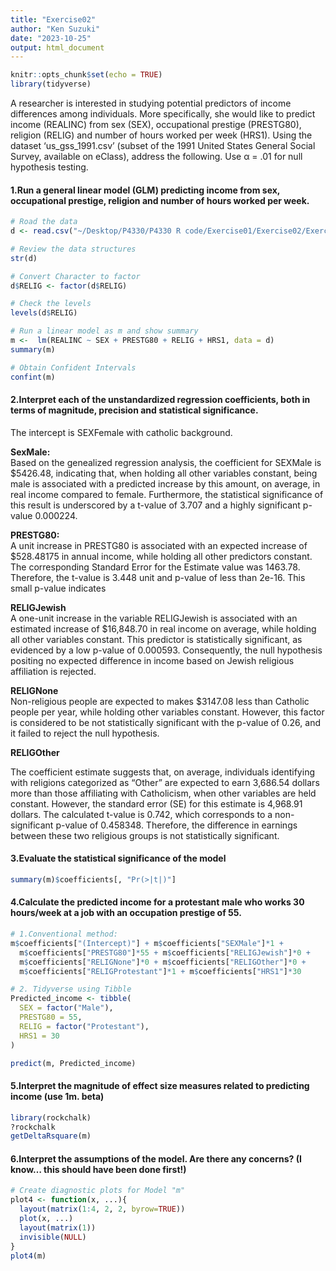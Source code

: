 ```yaml
---
title: "Exercise02"
author: "Ken Suzuki"
date: "2023-10-25"
output: html_document
---
```


```r
knitr::opts_chunk$set(echo = TRUE)
library(tidyverse)
```

A researcher is interested in studying potential predictors of income differences among individuals. More specifically, she would like to predict income (REALINC) from sex (SEX), occupational prestige (PRESTG80), religion (RELIG) and number of hours worked per week (HRS1). Using the dataset 'us_gss_1991.csv' (subset of the 1991 United States General Social Survey, available on eClass), address the following. Use α = .01 for null hypothesis testing.

#### 1.Run a general linear model (GLM) predicting income from sex, occupational prestige, religion and number of hours worked per week.

```r
# Road the data
d <- read.csv("~/Desktop/P4330/P4330 R code/Exercise01/Exercise02/Exercise02/us_gss_1991.csv")

# Review the data structures
str(d)

# Convert Character to factor
d$RELIG <- factor(d$RELIG)

# Check the levels
levels(d$RELIG)

# Run a linear model as m and show summary
m <-  lm(REALINC ~ SEX + PRESTG80 + RELIG + HRS1, data = d)
summary(m)
```

```r
# Obtain Confident Intervals
confint(m)
```

#### 2.Interpret each of the unstandardized regression coefficients, both in terms of magnitude, precision and statistical significance.

The intercept is SEXFemale with catholic background.

**SexMale:**\
Based on the genealized regression analysis, the coefficient for SEXMale is \$5426.48, indicating that, when holding all other variables constant, being male is associated with a predicted increase by this amount, on average, in real income compared to female. Furthermore, the statistical significance of this result is underscored by a t-value of 3.707 and a highly significant p-value 0.000224.

**PRESTG80:**\
A unit increase in PRESTG80 is associated with an expected increase of \$528.48175 in annual income, while holding all other predictors constant. The corresponding Standard Error for the Estimate value was 1463.78. Therefore, the t-value is 3.448 unit and p-value of less than 2e-16. This small p-value indicates

**RELIGJewish**\
A one-unit increase in the variable RELIGJewish is associated with an estimated increase of \$16,848.70 in real income on average, while holding all other variables constant. This predictor is statistically significant, as evidenced by a low p-value of 0.000593. Consequently, the null hypothesis positing no expected difference in income based on Jewish religious affiliation is rejected.

**RELIGNone**\
Non-religious people are expected to makes \$3147.08 less than Catholic people per year, while holding other variables constant. However, this factor is considered to be not statistically significant with the p-value of 0.26, and it failed to reject the null hypothesis.

**RELIGOther**

The coefficient estimate suggests that, on average, individuals identifying with religions categorized as "Other" are expected to earn 3,686.54 dollars more than those affiliating with Catholicism, when other variables are held constant. However, the standard error (SE) for this estimate is 4,968.91 dollars. The calculated t-value is 0.742, which corresponds to a non-significant p-value of 0.458348. Therefore, the difference in earnings between these two religious groups is not statistically significant.

#### 3.Evaluate the statistical significance of the model

```r
summary(m)$coefficients[, "Pr(>|t|)"]
```

#### 4.Calculate the predicted income for a protestant male who works 30 hours/week at a job with an occupation prestige of 55.

```r
# 1.Conventional method:
m$coefficients["(Intercept)"] + m$coefficients["SEXMale"]*1 +
  m$coefficients["PRESTG80"]*55 + m$coefficients["RELIGJewish"]*0 +
  m$coefficients["RELIGNone"]*0 + m$coefficients["RELIGOther"]*0 +
  m$coefficients["RELIGProtestant"]*1 + m$coefficients["HRS1"]*30

# 2. Tidyverse using Tibble
Predicted_income <- tibble(
  SEX = factor("Male"),
  PRESTG80 = 55,
  RELIG = factor("Protestant"),
  HRS1 = 30
)

predict(m, Predicted_income)
```

#### 5.Interpret the magnitude of effect size measures related to predicting income (use 1m. beta)

```r
library(rockchalk)
?rockchalk
getDeltaRsquare(m)
```

#### 6.Interpret the assumptions of the model. Are there any concerns? (I know... this should have been done first!)

```r
# Create diagnostic plots for Model "m"
plot4 <- function(x, ...){
  layout(matrix(1:4, 2, 2, byrow=TRUE))
  plot(x, ...)
  layout(matrix(1))
  invisible(NULL)
}
plot4(m)
```
